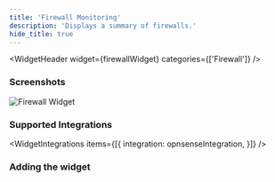 ```yaml
---
title: 'Firewall Monitoring'
description: 'Displays a summary of firewalls.'
hide_title: true
---
```




<WidgetHeader
  widget={firewallWidget}
  categories={['Firewall']}
/>

### Screenshots

![Firewall Widget](img/firewall_widget.png)


### Supported Integrations

<WidgetIntegrations items={[{
  integration: opnsenseIntegration,
}]} />

### Adding the widget

<AddingWidget />
